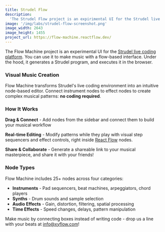 ```yaml
---
title: Strudel Flow
description:
  'The Strudel Flow project is an expirimental UI for the Strudel live coding platform. Make music with a flow based interface.'
image: '/img/labs/strudel-flow-screenshot.png'
image_width: 2643
image_height: 1455
project_url: https://flow-machine.reactflow.dev/
---
```


The Flow Machine project is an experimental UI for the [Strudel live coding platform](https://strudel.cc). 
You can use it to make music with a flow-based interface.
Under the hood, it generates a Strudel program, and executes it in the browser.

### Visual Music Creation

Flow Machine transforms Strudel's live coding environment into an intuitive node-based
editor. Connect instrument nodes to effect nodes to create complex musical patterns: **no
coding required**.

### How It Works

**Drag & Connect** - Add nodes from the sidebar and connect them to build your musical
workflow

**Real-time Editing** - Modify patterns while they play with visual step sequencers and
effect controls, right inside [React Flow](https://reactflow.dev) nodes.  

**Share & Collaborate** - Generate a shareable link to your musical masterpiece, and share it with your friends!

### Node Types

Flow Machine includes 25+ nodes across four categories:

- **Instruments** - Pad sequencers, beat machines, arpeggiators, chord players
- **Synths** - Drum sounds and sample selection
- **Audio Effects** - Gain, distortion, filtering, spatial processing
- **Time Effects** - Speed changes, delays, pattern manipulation

Make music by connecting boxes instead of writing code - drop us a line with your beats at
[info@xyflow.com](mailto:info@xyflow.com)!
